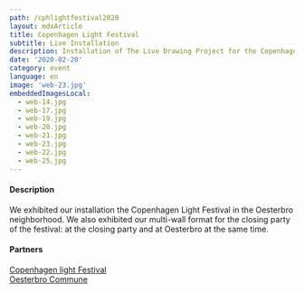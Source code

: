 ```yaml
---
path: /cphlightfestival2020
layout: mdxArticle
title: Copenhagen Light Festival
subtitle: Live Installation
description: Installation of The Live Drawing Project for the Copenhagen Light Festival of Denmark
date: '2020-02-20'
category: event
language: en
image: 'web-23.jpg'
embeddedImagesLocal:
  - web-14.jpg
  - web-17.jpg
  - web-19.jpg
  - web-20.jpg
  - web-21.jpg
  - web-23.jpg
  - web-22.jpg
  - web-25.jpg
---
```


#### Description

We exhibited our installation the Copenhagen Light Festival in the Oesterbro neighborhood. We also exhibited our multi-wall format for the closing party of the festival: at the closing party and at Oesterbro at the same time.

#### Partners

[Copenhagen light Festival](https://copenhagenlightfestival.org/)  
[Oesterbro Commune](https://kk.dk/)

 <ImageGrid props={props}/>
